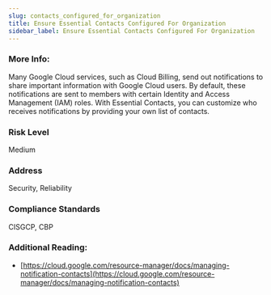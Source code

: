 ```yaml
---
slug: contacts_configured_for_organization
title: Ensure Essential Contacts Configured For Organization
sidebar_label: Ensure Essential Contacts Configured For Organization
---
```


### More Info:

Many Google Cloud services, such as Cloud Billing, send out notifications to share important information with Google Cloud users. By default, these notifications are sent to members with certain Identity and Access Management (IAM) roles. With Essential Contacts, you can customize who receives notifications by providing your own list of contacts.

### Risk Level

Medium

### Address

Security, Reliability

### Compliance Standards

CISGCP, CBP

### Additional Reading:

- [https://cloud.google.com/resource-manager/docs/managing-notification-contacts](https://cloud.google.com/resource-manager/docs/managing-notification-contacts) 

